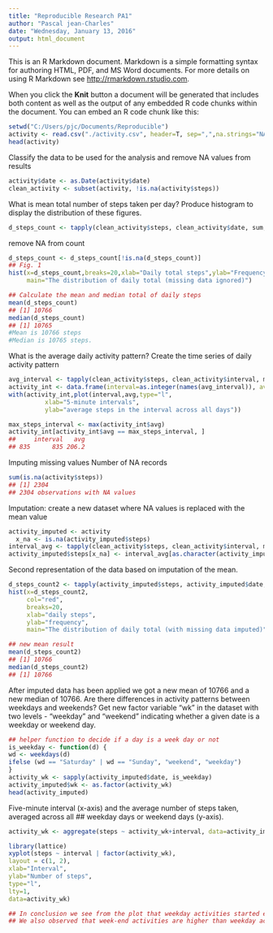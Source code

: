 ```yaml
---
title: "Reproducible Research PA1"
author: "Pascal jean-Charles"
date: "Wednesday, January 13, 2016"
output: html_document
---
```


This is an R Markdown document. Markdown is a simple formatting syntax for authoring HTML, PDF, and MS Word documents. For more details on using R Markdown see <http://rmarkdown.rstudio.com>.

When you click the **Knit** button a document will be generated that includes both content as well as the output of any embedded R code chunks within the document. You can embed an R code chunk like this:

```r
setwd("C:/Users/pjc/Documents/Reproducible")
activity <- read.csv("./activity.csv", header=T, sep=",",na.strings="NA")
head(activity)
```

Classify the data to be used for the analysis and remove NA values from results

```r
activity$date <- as.Date(activity$date)
clean_activity <- subset(activity, !is.na(activity$steps))
```
 What is mean total number of steps taken per day?
Produce histogram to display the distribution of these figures.
```r
d_steps_count <- tapply(clean_activity$steps, clean_activity$date, sum, na.rm=TRUE, simplify=T)

```
remove NA from count

```r
d_steps_count <- d_steps_count[!is.na(d_steps_count)]
## Fig. 1 
hist(x=d_steps_count,breaks=20,xlab="Daily total steps",ylab="Frequency",col="red",
     main="The distribution of daily total (missing data ignored)")

## Calculate the mean and median total of daily steps
mean(d_steps_count)
## [1] 10766
median(d_steps_count)
## [1] 10765
#Mean is 10766 steps 
#Median is 10765 steps.
```
What is the average daily activity pattern?
Create the time series of daily activity pattern

```r
avg_interval <- tapply(clean_activity$steps, clean_activity$interval, mean, na.rm=TRUE, simplify=T)
activity_int <- data.frame(interval=as.integer(names(avg_interval)), avg=avg_interval)
with(activity_int,plot(interval,avg,type="l",
          xlab="5-minute intervals",
          ylab="average steps in the interval across all days"))

max_steps_interval <- max(activity_int$avg)
activity_int[activity_int$avg == max_steps_interval, ]
##     interval   avg
## 835      835 206.2
```
Imputing missing values
Number of NA records
```r
sum(is.na(activity$steps))
## [1] 2304
## 2304 observations with NA values
```

Imputation: create a new dataset where NA values is replaced with the mean value
```r
activity_imputed <- activity
  x_na <- is.na(activity_imputed$steps)
interval_avg <- tapply(clean_activity$steps, clean_activity$interval, mean, na.rm=TRUE, simplify=T)
activity_imputed$steps[x_na] <- interval_avg[as.character(activity_imputed$interval[x_na])]
```
Second representation of the data based on imputation of the mean.
```r
d_steps_count2 <- tapply(activity_imputed$steps, activity_imputed$date, sum, na.rm=TRUE, simplify=T)
hist(x=d_steps_count2,
     col="red",
     breaks=20,
     xlab="daily steps",
     ylab="frequency",
     main="The distribution of daily total (with missing data imputed)")
```

```r
## new mean result
mean(d_steps_count2)
## [1] 10766
median(d_steps_count2)
## [1] 10766
```
After imputed data has been applied we got a new mean of 10766 and a new median of 10766.
Are there differences in activity patterns between weekdays and weekends?
Get new factor variable "wk" in the dataset with two levels - "weekday" and "weekend" indicating whether a given date is a weekday or weekend day.
```r
## helper function to decide if a day is a week day or not
is_weekday <- function(d) {
wd <- weekdays(d)
ifelse (wd == "Saturday" | wd == "Sunday", "weekend", "weekday")
}
activity_wk <- sapply(activity_imputed$date, is_weekday)
activity_imputed$wk <- as.factor(activity_wk)
head(activity_imputed)
```

Five-minute interval (x-axis) and the average number of steps taken, averaged across all ## weekday days or weekend days (y-axis).
```r
activity_wk <- aggregate(steps ~ activity_wk+interval, data=activity_imputed, FUN=mean)

library(lattice)
xyplot(steps ~ interval | factor(activity_wk),
layout = c(1, 2),
xlab="Interval",
ylab="Number of steps",
type="l",
lty=1,
data=activity_wk)

## In conclusion we see from the plot that weekday activities started earlier than weekend activities.
## We also observed that week-end activities are higher than weekday activities.
```